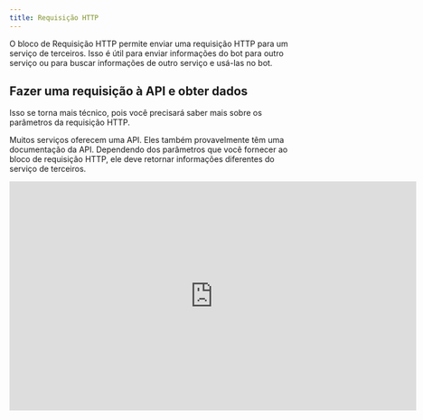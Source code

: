 ```yaml
---
title: Requisição HTTP
---
```


O bloco de Requisição HTTP permite enviar uma requisição HTTP para um serviço de terceiros. Isso é útil para enviar informações do bot para outro serviço ou para buscar informações de outro serviço e usá-las no bot.

## Fazer uma requisição à API e obter dados

Isso se torna mais técnico, pois você precisará saber mais sobre os parâmetros da requisição HTTP.

Muitos serviços oferecem uma API. Eles também provavelmente têm uma documentação da API. Dependendo dos parâmetros que você fornecer ao bloco de requisição HTTP, ele deve retornar informações diferentes do serviço de terceiros.

<div className="relative" style={{ paddingBottom: '10%' }}>
  <iframe
    src="https://player.vimeo.com/video/914885971?badge=0&amp;autopause=0&amp;player_id=0&amp;app_id=58479"
    width="720"
    height="405"
    frameborder="0"
    allow="autoplay; fullscreen; picture-in-picture" title="02.09 - Como usar condicionais e montar nosso gatilho"
  />
</div>

## Body personalizado

Você pode definir um body personalizado com suas variáveis coletadas. Aqui está um exemplo funcional:

```json
{
  "name": "{{Name}}",
  "email": "{{Email}}"
}
```

### Exemplo com uma API fictícia: CRIAR e OBTÉM

Este vídeo fornece um guia passo a passo para configurar com sucesso blocos de requisição HTTP no Typebot.

Demonstro como configurar o bloco de requisição HTTP, incluindo o URL, método e corpo personalizado. Também mostro como testar a requisição e salvar o ID do novo funcionário criado. Finalmente, explico como implementar o ponto de extremidade para encontrar o funcionário por ID e mapear o nome do funcionário para uma variável.

<LoomVideo id="d9aef6a37e0c43759b31be7d69c4dd6d" />

### Exemplo: obter informações de filme

Vamos criar um bot que pede por um filme e recupera suas informações (enviando uma requisição HTTP para a [API OMDB](http://www.omdbapi.com/)).

A partir da documentação, sei que ao chamar este URL específico: http://www.omdbapi.com/?t=Star%20Wars&apikey=1eb4670b, ele buscará as informações do filme "Star Wars" e retornará dados JSON.

O que preciso no meu caso é, em vez de inserir "Star Wars", gostaria de inserir uma variável do fluxo:

<Frame>
  <img
    src="/images/automation/blocks/integrations/webhook/variable-url.png"
    alt="Variavel em URL"
  />
</Frame>

Então, podemos definir um valor de teste para nossa variável (ele substituirá a variável por este valor apenas para o botão "Testar a requisição"):

<Frame style={{ maxWidth: '300px' }}>
  <img
    src="/images/automation/blocks/integrations/webhook/variable-test-value.png"
    alt="Variable test values"
  />
</Frame>

Clique no botão "Testar a requisição" e então podemos salvar o resultado em várias variáveis:

<Frame style={{ maxWidth: '400px' }}>
  <img
    src="/images/automation/blocks/integrations/webhook/save-in-variable.png"
    alt="Test request"
  />
</Frame>

Então podemos usar essas variáveis para exibir conteúdo dinâmico nos próximos envios:

<Frame>
  <img src="/images/automation/blocks/integrations/webhook/preview.png" alt="Preview" />
</Frame>

As possibilidades são infinitas quando se trata de chamadas de API, você pode literalmente chamar qualquer API e buscar qualquer dado que desejar.

## Chamar um URL de Webhook

Seu serviço de terceiros (Make.com, Zapier, etc) está fornecendo a você um URL de Webhook.

Você só precisa colar este URL no bloco de Webhook e clicar em "Testar a requisição". Por padrão, o serviço de terceiros receberá uma captura do que o bot poderia enviar.

<Frame>
  <img
    src="/images/automation/blocks/integrations/webhook/simple-post.png"
    alt="Simple Webhook POST"
  />
</Frame>

Você também pode decidir personalizar a requisição enviada ao serviço de terceiros.

## Timeout

Por padrão, o bloco de Webhook aguardará 10 segundos para que o serviço de terceiros responda. Se não responder a tempo, o bloco falhará. Você pode personalizar esse valor de tempo limite na seção "Parâmetros avançados" das configurações do bloco de Webhook.

## Solução de Problemas

A requisição do bloco de Webhook falhou ou não pareceu ser acionada? Certifique-se de verificar os [logs](/automation/results/overview#logs). Se ainda não conseguir descobrir o que deu errado, me envie uma mensagem usando o botão de chat diretamente na ferramenta 👍

### O Webhook não é executado na ordem correta?

Isso é esperado, o Typebot na verdade calcula todos os blocos entre cada bloco de entrada de um servidor antes de exibir qualquer coisa.
